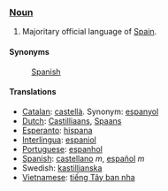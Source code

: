 ===[[Noun]]===
#Majoritary official language of [[w:Spain|Spain]].

====Synonyms====
:[[Spanish]]

====Translations====
*[[Catalan]]: [[castellà]]. Synonym: [[espanyol]]
*[[Dutch]]: [[Castilliaans]], [[Spaans]]
*[[Esperanto]]: [[hispana]]
*[[Interlingua]]: [[espaniol]]
*[[Portuguese]]: [[espanhol]]
*[[Spanish]]: [[castellano]] ''m'', [[español]] ''m''
*Swedish: [[kastillianska]]
*[[Vietnamese]]: [[tiếng Tây ban nha]]
